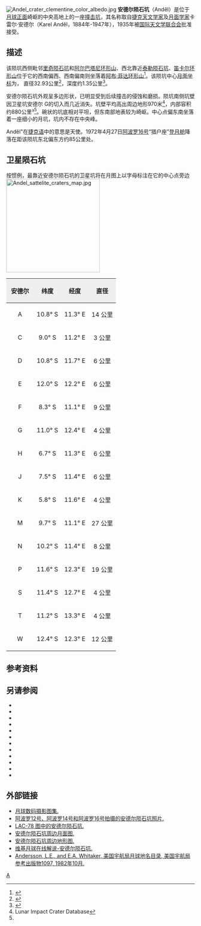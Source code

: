 {{lunar crater data|
 image=Andel_LO-IV-096H_LTVT.jpg|
 caption=[[月球轨道器4号|月球轨道器4号]]拍摄的图像|
 latitude=10.41|
 N_or_S=S|
 longitude=12.38|
 E_or_W=E|
 diameter=32.93公里|
 depth=1.35公里|
 colong=348|
 eponym=卡雷尔·安德尔}}
[[Image:Andel_crater_clementine_color_albedo.jpg|thumb]]
'''安德尔陨石坑'''（Anděl）是位于[[月球正面|月球正面]]崎岖的中央高地上的一座[[撞击坑|撞击坑]]，其名称取自[[捷克|捷克]][[天文学家|天文学家]]及[[月面学|月面学家]]卡雷尔·安德尔（Karel Anděl，1884年-1947年），1935年被[[国际天文学联合会|国际天文学联合会]]批准接受。

==描述==
该陨坑西侧毗邻[[里奇陨石坑|里奇陨石坑]]和[[阿尔巴塔尼环形山|阿尔巴塔尼环形山]]、西北靠近[[泰勒陨石坑|泰勒陨石坑]]、[[笛卡尔环形山|笛卡尔环形山]]位于它的西南偏西、西南偏南则坐落着[[阿布·菲达环形山|阿布·菲达环形山]]<ref>{{Cite web |url=http://planetarynames.wr.usgs.gov/images/Lunar/lac_78_wac.pdf |title=Crater Anděl on LAC-78 map. |access-date=2016-09-04 |archive-date=2016-12-13 |archive-url=https://web.archive.org/web/20161213022609/https://planetarynames.wr.usgs.gov/images/Lunar/lac_78_wac.pdf |dead-url=no }}</ref>。该陨坑中心[[月面坐标|月面坐标]]为{{Coord|10.41|S|12.38|E|globe:Moon|nogoogle=1|noosm=1}}，
直径32.93公里<ref name="IAU">{{Cite web |url=http://planetarynames.wr.usgs.gov/Feature/267 |title=Directory of the International Astronomical Union |access-date=2016-09-04 |archive-date=2017-12-28 |archive-url=https://web.archive.org/web/20171228054426/https://planetarynames.wr.usgs.gov/Feature/267 |dead-url=no }}</ref>，深度约1.35公里<ref>{{Cite web |url=http://fisherka.csolutionshosting.net/astronote/plan/craterdepth/html/CraterDepthFeatureNameWestfall.html |title=John E. Westfall's Atlas of the Lunar Terminator, Cambridge Univ. Press (2000) |access-date=2016-09-04 |archive-date=2014-12-18 |archive-url=https://archive.today/20141218234310/http://fisherka.csolutionshosting.net/astronote/plan/craterdepth/html/CraterDepthFeatureNameWestfall.html |dead-url=no }}</ref>。

安德尔陨石坑外观呈多边形状，已明显受到后续撞击的侵蚀和磨损。陨坑南侧坑壁因卫星坑安德尔 G的切入而几近消失。坑壁平均高出周边地形970米<ref name=LICD>Lunar Impact Crater Database</ref>，内部容积约880公里³<ref name="LICD"/>。碗状的坑底相对平坦，但东南部地表较为崎岖。中心点偏东南坐落着一座细小的月坑，坑内不存在中央峰。

Anděl"在[[捷克语|捷克语]]中的意思是天使。1972年4月27日[[阿波罗16号|阿波罗16号]]“猎户座”[[登月舱|登月舱]]降落在距该陨坑东北偏东方约85公里处。

==卫星陨石坑==
按惯例，最靠近安德尔陨石坑的卫星坑将在月图上以字母标注在它的中心点旁边
[[Image:Andel_sattelite_craters_map.jpg|250px]]

{| class="wikitable"
!width="25%" style="background:#eeeeee;" |安德尔 
!width="25%" style="background:#eeeeee;" |纬度
!width="25%" style="background:#eeeeee;" |经度 
!width="25%" style="background:#eeeeee;" |直径
|-
|align="center"|A
|align="center"|10.8° S
|align="center"|11.3° E
|align="center"|14 公里
|-
|align="center"|C
|align="center"|9.0° S
|align="center"|11.2° E
|align="center"|3 公里
|-
|align="center"|D
|align="center"|10.8° S
|align="center"|11.7° E
|align="center"|6 公里
|-
|align="center"|E
|align="center"|12.0° S
|align="center"|12.2° E
|align="center"|6 公里
|-
|align="center"|F
|align="center"|8.3° S
|align="center"|11.1° E
|align="center"|9 公里
|-
|align="center"|G
|align="center"|11.0° S
|align="center"|12.4° E
|align="center"|4 公里
|-
|align="center"|H
|align="center"|6.7° S
|align="center"|11.3° E
|align="center"|6 公里
|-
|align="center"|J
|align="center"|7.5° S
|align="center"|11.4° E
|align="center"|6 公里
|-
|align="center"|K
|align="center"|5.8° S
|align="center"|11.6° E
|align="center"|4 公里
|-
|align="center"|M
|align="center"|9.7° S
|align="center"|11.1° E
|align="center"|27 公里
|-
|align="center"|N
|align="center"|10.2° S
|align="center"|11.4° E
|align="center"|8 公里
|-
|align="center"|P
|align="center"|11.6° S
|align="center"|12.3° E
|align="center"|19 公里
|-
|align="center"|S
|align="center"|11.4° S
|align="center"|12.7° E
|align="center"|4 公里
|-
|align="center"|T
|align="center"|11.2° S
|align="center"|13.3° E
|align="center"|4 公里
|-
|align="center"|W
|align="center"|12.4° S
|align="center"|12.3° E
|align="center"|12 公里
|}{{clear}}
==参考资料==
{{Reflist}}

==另请参阅==
{{refbegin}}
* {{cite book
  | last1 = Andersson
  | first1 = L. E.
  | last2 = Whitaker
  | first2 = E. A.
  | authorlink2 = Ewen Whitaker
  | date = 1982
  | title = [[NASA|NASA]] Catalogue of Lunar Nomenclature
  | publisher = NASA RP-1097
  | ref = harv
  }}
* {{cite web
  | last = Blue
  | first = Jennifer
  | date = July 25, 2007
  | title = Gazetteer of Planetary Nomenclature
  | publisher = [[United_States_Geological_Survey|USGS]]
  | url = http://planetarynames.wr.usgs.gov/
  | accessdate = 2007-08-05
  | ref = harv
  | archive-date = 2019-12-13
  | archive-url = https://web.archive.org/web/20191213141228/https://planetarynames.wr.usgs.gov/
  | dead-url = no
  }}
* {{cite book
  | last1 = Bussey
  | first1 = B.
  | authorlink1 = Ben Bussey
  | last2 = Spudis
  | first2 = P.
  | authorlink2 = Paul Spudis
  | date = 2004
  | title = The Clementine Atlas of the Moon
  | publisher = Cambridge University Press
  | location = New York
  | isbn = 978-0-521-81528-4
  | ref = harv
  }}
* {{cite book
  | last1 = Cocks
  | first1 = Elijah E.
  | last2 = Cocks
  | first2 = Josiah C.
  | date = 1995
  | title = Who's Who on the Moon: A Biographical Dictionary of Lunar Nomenclature
  | url = https://archive.org/details/isbn_9780936389271
  | publisher = Tudor Publishers
  | isbn = 978-0-936389-27-1
  | ref = harv
  }}
* {{cite web
  | last = McDowell
  | first = Jonathan
  | date = July 15, 2007
  | url = http://host.planet4589.org/astro/lunar/
  | title = Lunar Nomenclature
  | publisher = Jonathan's Space Report
  | accessdate = 2007-10-24
  | ref = harv
  | archive-date = 2019-06-21
  | archive-url = https://web.archive.org/web/20190621012337/http://host.planet4589.org/astro/lunar/
  | dead-url = no
  }}
* {{cite journal| last1 = Menzel| first1 = D. H.| last2 = Minnaert| first2 = M.| last3 = Levin| first3 = B.| last4 = Dollfus| first4 = A.| last5 = Bell| first5 = B.| title = Report on Lunar Nomenclature by the Working Group of Commission 17 of the IAU| doi = 10.1007/BF00171763| journal = Space Science Reviews| volume = 12| issue = 2| pages = 136–186| date = 1971| bibcode = 1971SSRv...12..136M| ref = harv}}
* {{cite book
  | first = Patrick
  | last = Moore
  | authorlink = Patrick Moore
  | date = 2001
  | title = On the Moon
  | url = https://archive.org/details/patrickmooreonmo00patr
  | publisher = Sterling Publishing Co.
  | isbn = 978-0-304-35469-6
  | ref = harv
  }}
* {{cite book
  | first = Fred W.
  | last = Price
  | date = 1988
  | title = The Moon Observer's Handbook
  | publisher = Cambridge University Press
  | isbn = 978-0-521-33500-3
  | ref = harv
  }}
* {{cite book
  | last = Rükl
  | first = Antonín
  | authorlink = Antonín Rükl
  | date = 1990
  | title = Atlas of the Moon
  | publisher = Kalmbach Books
  | isbn = 978-0-913135-17-4
  | ref = harv
  }}
* {{cite book
  | last = Webb
  | first = Rev. T. W.
  | authorlink = Thomas William Webb
  | date = 1962
  | title = Celestial Objects for Common Telescopes
  | url = https://archive.org/details/celestialobjects00webb
  | edition = 6th revised
  | publisher = Dover
  | isbn = 978-0-486-20917-3
  | ref = harv
  }}
* {{cite book
  | first = Ewen A.
  | last = Whitaker
  | authorlink = Ewen Whitaker
  | date = 1999
  | title = Mapping and Naming the Moon
  | publisher = Cambridge University Press
  | isbn = 978-0-521-62248-6
  | ref = harv
  }}
* {{cite book
  | first = Peter T.
  | last = Wlasuk
  | date = 2000
  | title = Observing the Moon
  | publisher = Springer
  | isbn = 978-1-85233-193-1
  | ref = harv
 }}
{{refend}}

==外部链接==
* [http://www.lpi.usra.edu/resources/lunar_orbiter/bin/srch_nam.shtml?Andel%7C0 月球数码摄影图集.] {{Wayback|url=http://www.lpi.usra.edu/resources/lunar_orbiter/bin/srch_nam.shtml?Andel%7C0 |date=20201127013058 }}
* [http://www.lpi.usra.edu/resources/apollo/search/feature/?feature=Andel 阿波罗12号、阿波罗14号和阿波罗16号拍摄的安德尔陨石坑照片.] {{Wayback|url=http://www.lpi.usra.edu/resources/apollo/search/feature/?feature=Andel |date=20201127012628 }}
* [http://www.lpi.usra.edu/resources/mapcatalog/LAC/lac78/ LAC-78 图中的安德尔陨石坑.] {{Wayback|url=http://www.lpi.usra.edu/resources/mapcatalog/LAC/lac78/ |date=20160313013651 }}
* [http://www.lpi.usra.edu/resources/mapcatalog/usgs/I546/ 安德尔陨石坑周边月面图.] {{Wayback|url=http://www.lpi.usra.edu/resources/mapcatalog/usgs/I546/ |date=20160304070405 }}
* [https://web.archive.org/web/20160304075753/http://www.lpi.usra.edu/resources/mapcatalog/LTO/lto78d1_1/ 安德尔陨石坑周边地形图.]
* [http://the-moon.wikispaces.com/Andel 维基月球在线解说-安德尔陨石坑.] {{Wayback|url=http://the-moon.wikispaces.com/Andel |date=20180530161305 }}
*[http://planet4589.org/astro/lunar/RP-1097.pdf Andersson, L.E., and E.A. Whitaker, 美国宇航局月球地名目录, 美国宇航局参考出版物1097, 1982年10月.] {{Wayback|url=http://planet4589.org/astro/lunar/RP-1097.pdf |date=20141006125838 }}

[[Category:月球环形山|A]]
{{月球环形山 (A-B)}}
